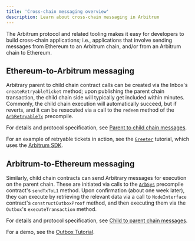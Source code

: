 ```yaml
---
title: 'Cross-chain messaging overview'
description: Learn about cross-chain messaging in Arbitrum
---
```


The Arbitrum protocol and related tooling makes it easy for developers to build cross-chain applications; i.e., applications that involve sending messages from Ethereum to an Arbitrum chain, and/or from an Arbitrum chain to Ethereum.

## Ethereum-to-Arbitrum messaging

Arbitrary parent to child chain contract calls can be created via the Inbox's `createRetryableTicket` method; upon publishing the parent chain transaction, the child chain side will typically get included within minutes. Commonly, the child chain execution will automatically succeed, but if reverts, and it can be rexecuted via a call to the `redeem` method of the [`ArbRetryableTx`](/docs/build-decentralized-apps/precompiles/02-reference#arbretryabletx) precompile.

For details and protocol specification, see [Parent to child chain messages](/how-arbitrum-works/10-l1-to-l2-messaging).

For an example of retryable tickets in action, see the [`Greeter`](https://github.com/OffchainLabs/arbitrum-tutorials/tree/master/packages/greeter) tutorial, which uses the [Arbitrum SDK](../../sdk).

## Arbitrum-to-Ethereum messaging

Similarly, child chain contracts can send Arbitrary messages for execution on the parent chain. These are initiated via calls to the [`ArbSys`](/docs/build-decentralized-apps/precompiles/02-reference#arbsys) precompile contract's `sendTxToL1` method. Upon confirmation (about one week later), they can execute by retrieving the relevant data via a call to `NodeInterface` contract's `constructOutboxProof` method, and then executing them via the `Outbox`'s `executeTransaction` method.

For details and protocol specification, see [Child to parent chain messages](/how-arbitrum-works/11-l2-to-l1-messaging).

For a demo, see the [Outbox Tutorial](https://github.com/OffchainLabs/arbitrum-tutorials/tree/master/packages/outbox-execute).
